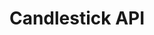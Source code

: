 ---
title: "Candlestick API"
description: "Fetches historical candlestick data for a market identified by condition_id, over a specified interval."
openapi: "GET /candlesticks/{condition_id}"
---